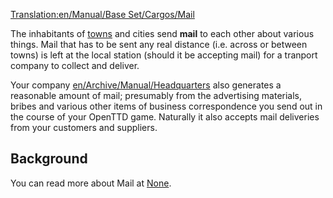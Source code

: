 [[Translation:en/Manual/Base Set/Cargos/Mail]]
{{en/Manual/Base Set/Cargos/Cargo|
name=Mail|
image=en/Manual/Base Set/Cargos/Mail.png|
produced=[[en/Manual/Towns]], [[en/Archive/Manual/Headquarters]]|
accepted=[[en/Manual/Towns]], [[en/Archive/Manual/Headquarters]]
}}

The inhabitants of [[en/Manual/Towns|towns]] and cities send '''mail''' to each other about various things.  Mail that has to be sent any real distance (i.e. across or between towns) is left at the local station (should it be accepting mail) for a tranport company to collect and deliver.

Your company [[en/Archive/Manual/Headquarters]] also generates a reasonable amount of mail; presumably from the advertising materials, bribes and various other items of business correspondence you send out in the course of your OpenTTD game.  Naturally it also accepts mail deliveries from your customers and suppliers.

==Background==
You can read more about Mail at [https://www.wikipedia.org/wiki/Mail None].